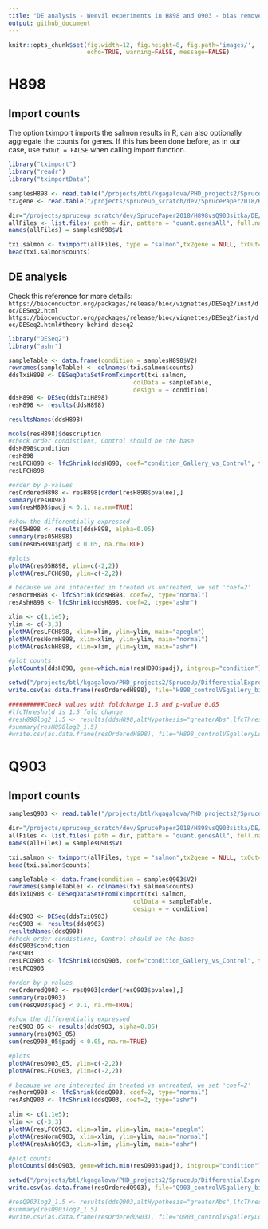 ```yaml
---
title: "DE analysis - Weevil experiments in H898 and Q903 - bias removed and all transcripts"
output: github_document
---
```


```r
knitr::opts_chunk$set(fig.width=12, fig.height=8, fig.path='images/',
                      echo=TRUE, warning=FALSE, message=FALSE)
```

# H898
## Import counts
The option tximport imports the salmon results in R, can also optionally aggregate the counts for genes. If this has been done before, as in our case, use ```txOut = FALSE``` when calling import function.

```r
library("tximport")
library("readr")
library("tximportData")

samplesH898 <- read.table("/projects/btl/kgagalova/PHD_projects2/SpruceUp/DifferentialExpression/data/Weevil/samplesH898.txt", header = FALSE)
tx2gene <- read.table("/projects/spruceup_scratch/dev/SprucePaper2018/H898vsQ903sitka/GetDiffTrans/Cdhit/CdhitOnStarting/PostProcessing/SelectCDSonly/Chopstitch/Complete/geneMapTop5_nonNorm.tsv",header = F)

dir="/projects/spruceup_scratch/dev/SprucePaper2018/H898vsQ903sitka/DE/Salmon/Weevil2/H898/quants/all_samples"
allFiles <- list.files( path = dir, pattern = "quant.genesAll", full.names = TRUE )
names(allFiles) = samplesH898$V1

txi.salmon <- tximport(allFiles, type = "salmon",tx2gene = NULL, txOut=TRUE)
head(txi.salmon$counts)
```

## DE analysis

Check this reference for more details:
```https://bioconductor.org/packages/release/bioc/vignettes/DESeq2/inst/doc/DESeq2.html```
```https://bioconductor.org/packages/release/bioc/vignettes/DESeq2/inst/doc/DESeq2.html#theory-behind-deseq2```

```r
library("DESeq2")
library("ashr")

sampleTable <- data.frame(condition = samplesH898$V2)
rownames(sampleTable) <- colnames(txi.salmon$counts)
ddsTxiH898 <- DESeqDataSetFromTximport(txi.salmon,
                                   colData = sampleTable,
                                   design = ~ condition)
ddsH898 <- DESeq(ddsTxiH898)
resH898 <- results(ddsH898)

resultsNames(ddsH898)

mcols(resH898)$description
#check order condistions, Control should be the base
ddsH898$condition
resH898
resLFCH898 <- lfcShrink(ddsH898, coef="condition_Gallery_vs_Control", type="apeglm")
resLFCH898

#order by p-values
resOrderedH898 <- resH898[order(resH898$pvalue),]
summary(resH898)
sum(resH898$padj < 0.1, na.rm=TRUE)

#show the differentially expressed
res05H898 <- results(ddsH898, alpha=0.05)
summary(res05H898)
sum(res05H898$padj < 0.05, na.rm=TRUE)

#plots
plotMA(res05H898, ylim=c(-2,2))
plotMA(resLFCH898, ylim=c(-2,2))

# because we are interested in treated vs untreated, we set 'coef=2'
resNormH898 <- lfcShrink(ddsH898, coef=2, type="normal")
resAshH898 <- lfcShrink(ddsH898, coef=2, type="ashr")

xlim <- c(1,1e5); 
ylim <- c(-3,3)
plotMA(resLFCH898, xlim=xlim, ylim=ylim, main="apeglm")
plotMA(resNormH898, xlim=xlim, ylim=ylim, main="normal")
plotMA(resAshH898, xlim=xlim, ylim=ylim, main="ashr")

#plot counts
plotCounts(ddsH898, gene=which.min(resH898$padj), intgroup="condition")

setwd("/projects/btl/kgagalova/PHD_projects2/SpruceUp/DifferentialExpression/data/Weevil")
write.csv(as.data.frame(resOrderedH898), file="H898_controlVSgallery_biasAll.csv")

##########Check values with foldchange 1.5 and p-value 0.05
#lfcThreshold is 1.5 fold change
#resH898log2_1.5 <- results(ddsH898,altHypothesis="greaterAbs",lfcThreshold=0.58,alpha=0.05)
#summary(resH898log2_1.5)
#write.csv(as.data.frame(resOrderedH898), file="H898_controlVSgalleryLog15.csv")
```

# Q903
## Import counts

```r
samplesQ903 <- read.table("/projects/btl/kgagalova/PHD_projects2/SpruceUp/DifferentialExpression/data/Weevil/samplesQ903.txt", header = FALSE)

dir="/projects/spruceup_scratch/dev/SprucePaper2018/H898vsQ903sitka/DE/Salmon/Weevil2/Q903/quants/all_samples"
allFiles <- list.files( path = dir, pattern = "quant.genesAll", full.names = TRUE )
names(allFiles) = samplesQ903$V1

txi.salmon <- tximport(allFiles, type = "salmon",tx2gene = NULL, txOut=TRUE)
head(txi.salmon$counts) 
```
```r

sampleTable <- data.frame(condition = samplesQ903$V2)
rownames(sampleTable) <- colnames(txi.salmon$counts)
ddsTxiQ903 <- DESeqDataSetFromTximport(txi.salmon,
                                   colData = sampleTable,
                                   design = ~ condition)
ddsQ903 <- DESeq(ddsTxiQ903)
resQ903 <- results(ddsQ903)
resultsNames(ddsQ903)
#check order condistions, Control should be the base
ddsQ903$condition
resQ903
resLFCQ903 <- lfcShrink(ddsQ903, coef="condition_Gallery_vs_Control", type="apeglm")
resLFCQ903

#order by p-values
resOrderedQ903 <- resQ903[order(resQ903$pvalue),]
summary(resQ903)
sum(resQ903$padj < 0.1, na.rm=TRUE)

#show the differentially expressed
resQ903_05 <- results(ddsQ903, alpha=0.05)
summary(resQ903_05)
sum(resQ903_05$padj < 0.05, na.rm=TRUE)

#plots
plotMA(resQ903_05, ylim=c(-2,2))
plotMA(resLFCQ903, ylim=c(-2,2))

# because we are interested in treated vs untreated, we set 'coef=2'
resNormQ903 <- lfcShrink(ddsQ903, coef=2, type="normal")
resAshQ903 <- lfcShrink(ddsQ903, coef=2, type="ashr")

xlim <- c(1,1e5); 
ylim <- c(-3,3)
plotMA(resLFCQ903, xlim=xlim, ylim=ylim, main="apeglm")
plotMA(resNormQ903, xlim=xlim, ylim=ylim, main="normal")
plotMA(resAshQ903, xlim=xlim, ylim=ylim, main="ashr")

#plot counts
plotCounts(ddsQ903, gene=which.min(resQ903$padj), intgroup="condition")

setwd("/projects/btl/kgagalova/PHD_projects2/SpruceUp/DifferentialExpression/data/Weevil")
write.csv(as.data.frame(resOrderedQ903), file="Q903_controlVSgallery_biasAll.csv")

#resQ903log2_1.5 <- results(ddsQ903,altHypothesis="greaterAbs",lfcThreshold=0.58,alpha=0.05)
#summary(resQ903log2_1.5)
#write.csv(as.data.frame(resOrderedQ903), file="Q903_controlVSgalleryLog15.csv")
```
